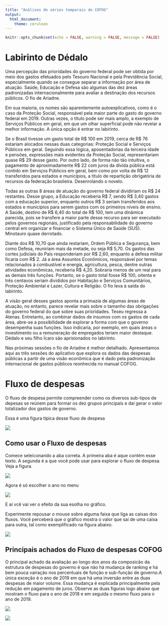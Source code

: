---
title: "Análises de séries temporais do COFOG"
output:
  html_document: 
    theme: cerulean
---

```{r setup, include=FALSE}
knitr::opts_chunk$set(echo = FALSE, warning = FALSE, message = FALSE)
```


# Labirinto de Dédalo

Uma percepção das prioridades do governo federal pode ser obtida por meio dos gastos efetuados pelo Tesouro Nacional e pela Previdência Social, especialmente quando se consegue separar a informação por área de atuação. Saúde, Educação e Defesa são algumas das dez áreas padronizadas internacionalmente para avaliar a destinação dos recursos públicos. O fio de Ariadne. 

Em sua maioria, os nomes são aparentemente autoexplicativos, como é o caso da Proteção Social, responsável pela maior parte do gasto do governo federal em 2019. Outras vezes, o título pode ser mais amplo, a exemplo de Serviços Públicos em geral, em que um olhar superficial pode não revelar a melhor informação. A única opção é entrar no labirinto. 

Se o Brasil tivesse um gasto total de R$ 100 em 2019, cerca de R$ 76 estariam alocados nessas duas categorias: Proteção Social e Serviços Públicos em geral. Seguindo essa lógica, aposentadorias da terceira idade e pensões, expressões mais evidentes da Proteção Social, representariam quase R$ 29 desse gasto. Por outro lado, de forma não tão intuitiva, o pagamento de aproximadamente R$ 22 com juros da dívida pública está contido em Serviços Públicos em geral, bem como por volta de R$ 12 transferidos para estados e municípios, a título de repartição obrigatória de recursos da federação brasileira. Desenrolando o novelo.

Todas as outras 8 áreas de atuação do governo federal dividiriam os R$ 24 restantes. Desse grupo, a Educação receberia R$ 7, sendo R$ 3,40 gastos com a educação superior, enquanto outros R$ 3 seriam transferidos aos estados e municípios para serem gastos com os primeiros níveis de ensino. A Saúde, destino de R$ 6,40 do total de R$ 100, tem uma dinâmica parecida, pois se transfere a maior parte desse recurso para ser executado pelos governos regionais, justificado pela responsabilidade do governo central em  organizar e financiar o Sistema Único de Saúde (SUS). Minotauro quase derrotado.

Diante dos R$ 10,70 que ainda restariam, Ordem Pública e Segurança, bem como Defesa, reuniriam mais da metade, ou seja R$ 5,70. Os gastos das cortes judiciais do País responderiam por R$ 2,60, enquanto a defesa militar ficaria com R$ 2. Já a área Assuntos Econômicos, responsável por temas relacionados à combustível e energia, agricultura, pesca, dentre outras atividades econômicas, receberia R$ 4,20. Sobraria menos de um real para as demais três funções. Portanto, se o gasto total fosse R$ 100, oitenta e três centavos seriam divididos por Habitação e Serviços Comunitários, Proteção Ambiental e Lazer, Cultura e Religião. O fio leva à saída do labirinto.  

A visão geral desses gastos aponta a primazia de algumas áreas de atuação, no entanto, parece revelar mais sobre o tamanho das obrigações do governo federal do que sobre suas prioridades. Teseu regressa a Atenas. Entretanto, ao combinar dados de insumos com os gastos de cada área, abre-se a possibilidade de explorar a forma com que o governo desempenha suas funções. Isso indicaria, por exemplo, em quais áreas o investimento ou a remuneração de empregados teriam maior destaque. Dédalo e seu filho Ícaro são aprisionados no labirinto.

Nas próximas sessões o fio de Ariadne é melhor detalhado. Apresentamos aqui as três sessões do aplicativo que explora os dados das despesas públicas a partir de uma visão econômica que é dado pela padronização internacional de gastos públicos reonhecida no manual COFOG.

# Fluxo de despesas

O fluxo de despesa permite compreender como os diversos sub-tipos de depesas se reúnem para formar os dez grupos principais e daí gerar o valor totalizador dos gastos de governo.

Essa é uma figura típica desse fluxo de despesa

![](sankey_cofog.PNG)

## Como usar o Fluxo de despesas

Comece seleiconando a aba correta. A primeira aba é aque contém esse texto. A segunda é a que você pode usar para explorar o fluxo de despesa. Veja a figura.

![](aba_sankey.PNG)

Agora é só escolher o ano no menu

![](menu_sankey.PNG)

E aí vcê vai ver o efeito da sua esolha no gráfico.

Experimente repousar o mouse sobre alguma faixa que liga as caixas dos fluxos. Você perceberá que o gráfico mostra o valor que sai de uma caixa para outra, tal como exemplificado na figura abaixo.

![](mouse_sankey.PNG)

## Principais achados do Fluxo de despesas COFOG

O principal achado da avaliação ao longo dos anos da composicão da estrutura de despesas do governo é que não há mudança de ranking e há bem pouca vairação nos percentuais de função e sub-função de governo.A única exceção é o ano de 2019 em que há uma inversão entre as duas despesas de maior volume. Essa mudança é explicada principalmente pela redução em pagamento de juros. Observe as duas figuras logo abaixo que mostram o fluxo para o ano de 2018 e em seguida o mesmo fluxo para o ano de 2019.

![](sankey_2018.PNG)

![](sankey_2019.PNG)


